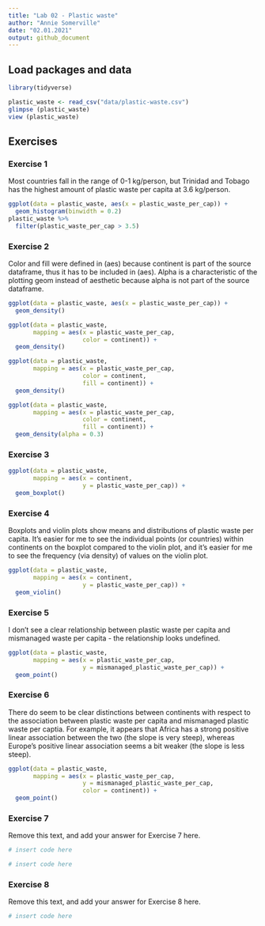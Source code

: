 ```yaml
---
title: "Lab 02 - Plastic waste"
author: "Annie Somerville"
date: "02.01.2021"
output: github_document
---
```


## Load packages and data

```r
library(tidyverse) 
```

```r
plastic_waste <- read_csv("data/plastic-waste.csv")
glimpse (plastic_waste)
view (plastic_waste)
```

## Exercises

### Exercise 1

Most countries fall in the range of 0-1 kg/person, but Trinidad and Tobago has the highest amount of plastic waste per capita at 3.6 kg/person.

```r
ggplot(data = plastic_waste, aes(x = plastic_waste_per_cap)) +
  geom_histogram(binwidth = 0.2)
plastic_waste %>%
  filter(plastic_waste_per_cap > 3.5)
```

### Exercise 2

Color and fill were defined in (aes) because continent is part of the source dataframe, thus it has to be included in (aes). Alpha is a characteristic of the plotting geom instead of aesthetic because alpha is not part of the source dataframe.

```r
ggplot(data = plastic_waste, aes(x = plastic_waste_per_cap)) +
  geom_density()

ggplot(data = plastic_waste, 
       mapping = aes(x = plastic_waste_per_cap, 
                     color = continent)) +
  geom_density()

ggplot(data = plastic_waste, 
       mapping = aes(x = plastic_waste_per_cap, 
                     color = continent, 
                     fill = continent)) +
  geom_density()

ggplot(data = plastic_waste, 
       mapping = aes(x = plastic_waste_per_cap, 
                     color = continent, 
                     fill = continent)) +
  geom_density(alpha = 0.3)
```

### Exercise 3

```r
ggplot(data = plastic_waste, 
       mapping = aes(x = continent, 
                     y = plastic_waste_per_cap)) +
  geom_boxplot()
```

### Exercise 4

Boxplots and violin plots show means and distributions of plastic waste per capita. It's easier for me to see the individual points (or countries) within continents on the boxplot compared to the violin plot, and it's easier for me to see the frequency (via density) of values on the violin plot.

```r
ggplot(data = plastic_waste, 
       mapping = aes(x = continent, 
                     y = plastic_waste_per_cap)) +
  geom_violin()
```

### Exercise 5

I don't see a clear relationship between plastic waste per capita and mismanaged waste per capita - the relationship looks undefined.

```r
ggplot(data = plastic_waste, 
       mapping = aes(x = plastic_waste_per_cap, 
                     y = mismanaged_plastic_waste_per_cap)) +
  geom_point()
```

### Exercise 6

There do seem to be clear distinctions between continents with respect to the association between plastic waste per capita and mismanaged plastic waste per captia. For example, it appears that Africa has a strong positive linear association between the two (the slope is very steep), whereas Europe's positive linear association seems a bit weaker (the slope is less steep).

```r
ggplot(data = plastic_waste, 
       mapping = aes(x = plastic_waste_per_cap, 
                     y = mismanaged_plastic_waste_per_cap,
                     color = continent)) +
  geom_point()
```

### Exercise 7

Remove this text, and add your answer for Exercise 7 here.

```r
# insert code here
```

```r
# insert code here
```

### Exercise 8

Remove this text, and add your answer for Exercise 8 here.

```r
# insert code here
```
